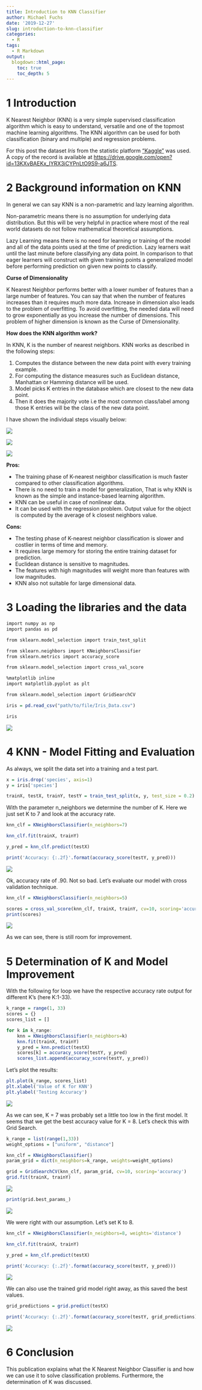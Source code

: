 ```yaml
---
title: Introduction to KNN Classifier
author: Michael Fuchs
date: '2019-12-27'
slug: introduction-to-knn-classifier
categories:
  - R
tags:
  - R Markdown
output:
  blogdown::html_page:
    toc: true
    toc_depth: 5
---
```





# 1 Introduction

K Nearest Neighbor (KNN) is a very simple supervised classification algorithm which is easy to understand, versatile and one of the topmost machine learning algorithms.
The KNN algorithm can be used for both classification (binary and multiple) and regression problems.

For this post the dataset *Iris* from the statistic platform ["Kaggle"](https://www.kaggle.com/c/santander-customer-satisfaction/data) was used. A copy of the record is available at <https://drive.google.com/open?id=13KXvBAEKx_IYRX3iCYPnLtO9S9-a6JTS>.


# 2 Background information on KNN

In general we can say KNN is a non-parametric and lazy learning algorithm.

Non-parametric means there is no assumption for underlying data distribution. But this will be very helpful in practice where most of the real world datasets do not follow mathematical theoretical assumptions.

Lazy Learning means there is no need for learning or training of the model and all of the data points used at the time of prediction. Lazy learners wait until the last minute before classifying any data point. In comparison to that eager learners will construct with given training points a generalized model before performing prediction on given new points to classify.


**Curse of Dimensionality**

K Nearest Neighbor performs better with a lower number of features than a large number of features. You can say that when the number of features increases than it requires much more data. Increase in dimension also leads to the problem of overfitting. To avoid overfitting, the needed data will need to grow exponentially as you increase the number of dimensions. This problem of higher dimension is known as the Curse of Dimensionality.


**How does the KNN algorithm work?**

In KNN, K is the number of nearest neighbors. KNN works as described in the following steps:

1. Computes the distance between the new data point with every training example.
2. For computing the distance measures such as Euclidean distance, Manhattan or Hamming distance will be used.
3. Model picks K entries in the database which are closest to the new data point.
4. Then it does the majority vote i.e the most common class/label among those K entries will be the class of the new data point.

I have shown the individual steps visually below:

![](/post/2019-12-27-introduction-to-knn-classifier_files/p35p1.png)

![](/post/2019-12-27-introduction-to-knn-classifier_files/p35p2.png)

![](/post/2019-12-27-introduction-to-knn-classifier_files/p35p3.png)




**Pros:**

+ The training phase of K-nearest neighbor classification is much faster compared to other classification algorithms. 
+ There is no need to train a model for generalization, That is why KNN is known as the simple and instance-based learning algorithm. 
+ KNN can be useful in case of nonlinear data. 
+ It can be used with the regression problem. Output value for the object is computed by the average of k closest neighbors value.


**Cons:**

+ The testing phase of K-nearest neighbor classification is slower and costlier in terms of time and memory. 
+ It requires large memory for storing the entire training dataset for prediction. 
+ Euclidean distance is sensitive to magnitudes. 
+ The features with high magnitudes will weight more than features with low magnitudes. 
+ KNN also not suitable for large dimensional data.




# 3 Loading the libraries and the data


```r
import numpy as np
import pandas as pd

from sklearn.model_selection import train_test_split

from sklearn.neighbors import KNeighborsClassifier
from sklearn.metrics import accuracy_score

from sklearn.model_selection import cross_val_score

%matplotlib inline
import matplotlib.pyplot as plt

from sklearn.model_selection import GridSearchCV
```


```r
iris = pd.read_csv("path/to/file/Iris_Data.csv")

iris
```

![](/post/2019-12-27-introduction-to-knn-classifier_files/p35p4.png)

# 4 KNN - Model Fitting and Evaluation

As always, we split the data set into a training and a test part.

```r
x = iris.drop('species', axis=1)
y = iris['species']

trainX, testX, trainY, testY = train_test_split(x, y, test_size = 0.2)
```


With the parameter n_neighbors we determine the number of K. Here we just set K to 7 and look at the accuracy rate.

```r
knn_clf = KNeighborsClassifier(n_neighbors=7)

knn_clf.fit(trainX, trainY)

y_pred = knn_clf.predict(testX)

print('Accuracy: {:.2f}'.format(accuracy_score(testY, y_pred)))
```

![](/post/2019-12-27-introduction-to-knn-classifier_files/p35p5.png)

Ok, accuracy rate of .90. Not so bad. 
Let's evaluate our model with cross validation technique.


```r
knn_clf = KNeighborsClassifier(n_neighbors=5)

scores = cross_val_score(knn_clf, trainX, trainY, cv=10, scoring='accuracy')
print(scores)
```

![](/post/2019-12-27-introduction-to-knn-classifier_files/p35p6.png)

As we can see, there is still room for improvement.


# 5 Determination of K and Model Improvement


With the following for loop we have the respective accuracy rate output for different K's (here K:1-33).


```r
k_range = range(1, 33)
scores = {}
scores_list = []

for k in k_range:
    knn = KNeighborsClassifier(n_neighbors=k)
    knn.fit(trainX, trainY)
    y_pred = knn.predict(testX)
    scores[k] = accuracy_score(testY, y_pred)
    scores_list.append(accuracy_score(testY, y_pred))
```

Let's plot the results:

```r
plt.plot(k_range, scores_list)
plt.xlabel('Value of K for KNN')
plt.ylabel('Testing Accuracy')
```

![](/post/2019-12-27-introduction-to-knn-classifier_files/p35p7.png)


As we can see, K = 7 was probably set a little too low in the first model. It seems that we get the best accuracy value for K = 8. Let's check this with Grid Search.

```r
k_range = list(range(1,33))
weight_options = ["uniform", "distance"]

knn_clf = KNeighborsClassifier()
param_grid = dict(n_neighbors=k_range, weights=weight_options)

grid = GridSearchCV(knn_clf, param_grid, cv=10, scoring='accuracy')
grid.fit(trainX, trainY)
```

![](/post/2019-12-27-introduction-to-knn-classifier_files/p35p8.png)


```r
print(grid.best_params_)
```

![](/post/2019-12-27-introduction-to-knn-classifier_files/p35p9.png)

We were right with our assumption. Let's set K to 8.  

```r
knn_clf = KNeighborsClassifier(n_neighbors=8, weights='distance')

knn_clf.fit(trainX, trainY)

y_pred = knn_clf.predict(testX)

print('Accuracy: {:.2f}'.format(accuracy_score(testY, y_pred)))
```

![](/post/2019-12-27-introduction-to-knn-classifier_files/p35p10.png)


We can also use the trained grid model right away, as this saved the best values.



```r
grid_predictions = grid.predict(testX) 

print('Accuracy: {:.2f}'.format(accuracy_score(testY, grid_predictions)))
```

![](/post/2019-12-27-introduction-to-knn-classifier_files/p35p11.png)

# 6 Conclusion


This publication explains what the K Nearest Neighbor Classifier is and how we can use it to solve classification problems. Furthermore, the determination of K was discussed.



